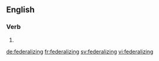 ==English==

===Verb===
{{head|en}}

# {{present participle of|federalize}}

[[de:federalizing]]
[[fr:federalizing]]
[[sv:federalizing]]
[[vi:federalizing]]